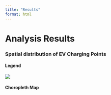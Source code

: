 ```yaml
---
title: "Results"
format: html
---
```


# Analysis Results 

### Spatial distribution of EV Charging Points 

#### Legend 

![](images/EVCP_Legend.png)

#### Choropleth Map 

###  
